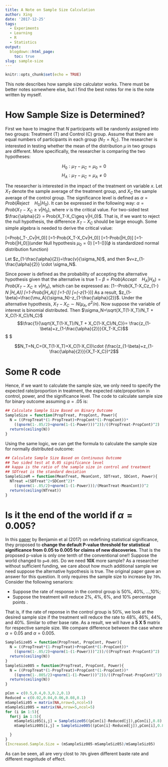 ```yaml
---
title: A Note on Sample Size Calculation
author: Xing
date: '2017-12-25'
tags:
  - Experiments
  - Learning
  - R
  - Statistics
output:
  blogdown::html_page:
    toc: true
slug: sample-size
---
```

```r
knitr::opts_chunk$set(echo = TRUE)
```

This note describes how sample size calculator works. There must be better notes somewhere else, but I find the best notes for me is the note written by myself. 

# How Sample Size is Determined?

First we have to imagine that $N$ participants will be randomly assigned into two groups: Treatment (T) and Control (C) group. Assume that there are equal numbers of participants in each group ($N_T=N_C$). The researcher is interested in testing whether the mean of the distribution $\mu$ in two groups are different. More specifically, the researcher is comparing the two hypotheses:

$$H_0: \mu_T-\mu_C=\mu_0=0$$
$$H_A: \mu_T-\mu_C =\mu_A \neq 0$$

The researcher is interested in the impact of the treatment on variable $x$. Let $X_T$ denote the sample average of the treatment group, and $X_C$ the sample average of the control group. The significance level is defined as $\alpha=Prob(Reject \quad H_0|H_0)$. It can be expressed in the following way: $\alpha = Prob(X_T-X_C\geq v|H_0)$, where $v$ is the critical value. For two-sided test $\frac{\alpha}{2} = Prob(X_T-X_C\geq v|H_0)$. That is, if we want to reject the null hypothesis, the difference $X_T-X_C$ should be large enough. Some simple algebra is needed to derive the critical value:

\[\frac{\alpha}{2}=Prob(\mu_T-\mu_C\geq v|H_0)\]
\[=1-Prob(X_T-X_C\leq v|H_0)\]
\[=1-Prob(\frac{X_T-X_C-\mu_0}{\sigma_N}\leq \frac{v-mu_0}{\sigma_N}|H_0)\]
\[=1-Prob(\frac{X_T-X_C}{\sigma_N}\leq \frac{v}{\sigma_N}|H_0)\](under Null hypothesis $\mu_0=0$)
\[=1-\phi(\frac{v}{\sigma_N})\]($\phi$ is standardized normal distribution function)

Let $z_{1-\frac{\alpha}{2}}=\frac{v}{\sigma_N}$, and then $v=z_{1-\frac{\alpha}{2}} \cdot \sigma_N$.

Since power is defined as the probability of accepting the alternative hypothesis given that the alternative is true $1-\beta=Prob(Accept \quad H_A|H_A)=Prob(X_T-X_C\geq v|H_A)$, which can be expressed as:
\[1-\beta=1-Prob(X_T-X_C\leq z_{1-\frac{\alpha}{2}} \cdot \sigma_N |H_A)\]
\[=1-Prob(\frac{X_T-X_C-\mu_A}{\sigma_N}\leq \frac{z_{1-\frac{\alpha}{2}} \cdot \sigma_N-\mu_A}{\sigma_N}|H_A)\]
\[=1-\phi(\frac{z_{1-\frac{\alpha}{2}} \cdot \sigma_N -\mu_A}{\sigma_N})\]
\[=\phi(\frac{\mu_A}{\sigma_N}-z_{1-\frac{\alpha}{2}})\]
As a result, $z_{1-\beta}=\frac{\mu_A}{\sigma_N}-z_{1-\frac{\alpha}{2}}$. Under the alternative hypothesis, $X_T-X_C \sim N(\mu_A,\sigma^2/n)$. Now suppose the variable of interest is binomial distributed. Then $\sigma_N=\sqrt{X_T(1-X_T)/N_T + X_C(1-X_C)/N_C}$
$$\frac{1}{\sqrt{X_T(1-X_T)/N_T + X_C(1-X_C)/N_C}}= \frac{z_{1-\beta}+z_{1-\frac{\alpha}{2}}}{X_T-X_C}$$
$ \Rightarrow $

$$N_T=N_C=(X_T(1-X_T)+X_C(1-X_C))\cdot (\frac{z_{1-\beta}+z_{1-\frac{\alpha}{2}}}{X_T-X_C})^2$$

# Some R code

Hence, if we want to calculate the sample size, we only need to specify the expected rate/proportion in treatment, the expected rate/proportion in control, power, and the significance level. The code to calculate sample size for binary outcome assuming $\alpha= .05$ is: 
```r
## Calculate Sample Size Based on Binary Outcome
SampleSize = function(PropTreat, PropCont, Power){
  N = ((PropTreat*(1-PropTreat)+PropCont*(1-PropCont))*
    ((qnorm(1-.05/2)+qnorm(1-(1-Power)))^2))/((PropTreat-PropCont)^2)
  return(ceiling(N))
}
```

Using the same logic, we can get the formula to calculate the sample size for normally distributed outcome:

```r
## Calculate Sample Size Based on Continuous Outcome
## Two sided test at 0.05 significance level
## kappa is the ratio of the sample size in control and treatment
## SDTreat is the standard deviation 
SampleSizeM = function(MeanTreat, MeanCont, SDTreat, SDCont, Power){
  NTreat =(SDTreat^2+SDCont^2)*
    ((qnorm(1-.05/2)+qnorm(1-(1-Power)))/(MeanTreat-MeanCont))^2
  return(ceiling(NTreat))
}
```
# Is it the end of the world if $\alpha = 0.005$?

In this [paper](https://www.nature.com/articles/s41562-017-0189-z) by Benjamin et al (2017) on redefining statistical significance, they proposed to **change the default P-value threshold for statistical significance from 0.05 to 0.005 for claims of new discoveries.** That is the proposed p-value is only one tenth of the conventional one!! Suppose the world changed to `p=0.005`. Do we need **10X** more sample? As a researcher without sufficient funding, we care about how much additional sample we need suppose the alternative hypothesis is true. The original paper gave an answer for this question. It only requires the sample size to increase by `70%`. Consider the following senariors:

* Suppose the rate of response in the control group is 50%, 40%, ...,10%;
* Suppose the treatment will reduce 2%, 4%, 6%, and 10% percentage points .

That is, if the rate of reponse in the control group is 50%, we look at the desired sample size if the treatment will reduce the rate to 48%, 46%, 44%, and 40%. Similar to other base rate. As a result, we will have a **5 X 5** matrix for respective sample size. We compare difference between the case where $\alpha = 0.05$ and $\alpha = 0.005$.

```r
SampleSize05 = function(PropTreat, PropCont, Power){
  N = ((PropTreat*(1-PropTreat)+PropCont*(1-PropCont))*
    ((qnorm(1-.05/2)+qnorm(1-(1-Power)))^2))/((PropTreat-PropCont)^2)
  return(ceiling(N))
}
SampleSize005 = function(PropTreat, PropCont, Power){
  N = ((PropTreat*(1-PropTreat)+PropCont*(1-PropCont))*
    ((qnorm(1-.005/2)+qnorm(1-(1-Power)))^2))/((PropTreat-PropCont)^2)
  return(ceiling(N))
}

pCon = c(0.5,0.4,0.3,0.2,0.1)
Reduced = c(0.02,0.04,0.06,0.08,0.1)
mSampleSiz05 = matrix(NA,nrow=5,ncol=5)
mSampleSiz005 = matrix(NA,nrow=5,ncol=5)
for (i in 1:5){
  for(j in 1:5){
    mSampleSiz05[i,j] = SampleSize05((pCon[i]-Reduced[j]),pCon[i],0.8)
    mSampleSiz005[i,j] = SampleSize005((pCon[i]-Reduced[j]),pCon[i],0.8)

  }
}
(Increased.Sample.Size = (mSampleSiz005-mSampleSiz05)/mSampleSiz05)
```
As can be seen, all are very clost to `70%` given different baste rate and different magnitude of effect. 




